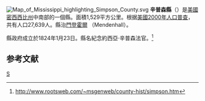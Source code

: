 {{noteTA
|T=zh-hans:辛普森县 (密西西比州);zh-hk:辛普森縣 (密西西比州);zh-tw:辛普森郡 (密西西比州);
}}

{{Otheruses|辛普森縣|subject=美國密西西比州的一個縣|other=同名的縣}}
[[File:Map_of_Mississippi_highlighting_Simpson_County.svg|right]]
'''辛普森縣'''（{{lang-en|Simpson County}}）是[[美國|美國]][[密西西比州|密西西比州]]中南部的一個縣。面積1,529平方公里。根据[[美國2000年人口普查|美國2000年人口普查]]，共有人口27,639人。縣治[[門登霍爾_(密西西比州)|門登霍爾]] （Mendenhall）。

縣政府成立於1824年1月23日。縣名紀念約西亞·辛普森法官。<ref>http://www.rootsweb.com/~msgenweb/county-hist/simpson.htm</ref>

== 参考文献 ==
<div class="references-small">
<references />
</div>

[[Category:密西西比州行政區劃|S]]
